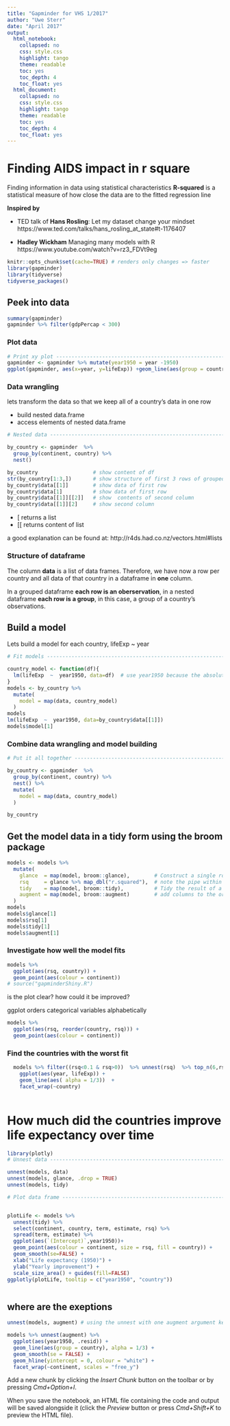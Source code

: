 ```yaml
---
title: "Gapminder for VHS 1/2017"
author: "Uwe Sterr"
date: "April 2017"
output:
  html_notebook:
    collapsed: no
    css: style.css
    highlight: tango
    theme: readable
    toc: yes
    toc_depth: 4
    toc_float: yes
  html_document:
    collapsed: no
    css: style.css
    highlight: tango
    theme: readable
    toc: yes
    toc_depth: 4
    toc_float: yes
---
```


# Finding AIDS impact in r square

Finding information in data using statistical characteristics 
**R-squared** is a statistical measure of how close the data are to the fitted regression line

**Inspired by **

- TED talk of  **Hans Rosling**: Let my dataset change your mindset
https://www.ted.com/talks/hans_rosling_at_state#t-1176407

- **Hadley Wickham** Managing many models with R https://www.youtube.com/watch?v=rz3_FDVt9eg 




```r
knitr::opts_chunk$set(cache=TRUE) # renders only changes => faster
library(gapminder)
library(tidyverse)
tidyverse_packages()
```


## Peek into data

 
```r
summary(gapminder)
gapminder %>% filter(gdpPercap < 300)


```

### Plot data

```r
# Print xy plot -----------------------------------------------------------
gapminder <- gapminder %>% mutate(year1950 = year -1950)
ggplot(gapminder, aes(x=year, y=lifeExp)) +geom_line(aes(group = country))
```

### Data wrangling
lets transform the data so that we keep all of a country's data in one row

- build nested data.frame
- access elements of nested data.frame

```r

# Nested data -------------------------------------------------------------

by_country <- gapminder  %>%
  group_by(continent, country) %>%
  nest()

by_country                  # show content of df
str(by_country[1:3,])       # show structure of first 3 rows of grouped and nested df
by_country$data[[1]]        # show data of first row
by_country$data[1]          # show data of first row
by_country$data[[1]][[2]]   # show  contents of second column 
by_country$data[[1]][2]     # show second column
```


- [ returns a list
- [[ returns content of list

a good explanation can be found at: http://r4ds.had.co.nz/vectors.html#lists 

### Structure of dataframe

The column **data** is a list of data frames. Therefore, we have now a row per country and all data of that country in a dataframe in **one** column.

In a grouped dataframe **each row is an oberservation**, in a nested dataframe **each row is a group**, in this case, a group of a country’s observations.



## Build a model
Lets build a model for each country, lifeExp ~  year


```r

# Fit models --------------------------------------------------------------

country_model <- function(df){
  lm(lifeExp  ~  year1950, data=df)  # use year1950 because the absolute value is not important
}
models <- by_country %>%
  mutate(
    model = map(data, country_model)
  )
models
lm(lifeExp  ~  year1950, data=by_country$data[[1]]) 
models$model[1]

```

### Combine data wrangling and model building

```r

# Put it all together -----------------------------------------------------

by_country <- gapminder  %>%
  group_by(continent, country) %>%
  nest() %>%  
  mutate(
    model = map(data, country_model)
  )

by_country
```



## Get the model data in a tidy form using the **broom** package

```r
models <- models %>%
  mutate(
    glance  = map(model, broom::glance),        # Construct a single row summary "glance" of a model
    rsq     = glance %>% map_dbl("r.squared"),  # note the pipe within mutate(...)
    tidy    = map(model, broom::tidy),          # Tidy the result of a test into a summary data.frame
    augment = map(model, broom::augment)        # add columns to the original dataset such as predictions, residuals and cluster assignments
  ) 
models
models$glance[1]
models$rsq[1]
models$tidy[1]
models$augment[1]
```

### Investigate how well the model fits 


```r

models %>% 
  ggplot(aes(rsq, country)) +
  geom_point(aes(colour = continent)) 
# source("gapminderShiny.R")
```

is the plot clear? how could it be improved?



ggplot orders categorical variables alphabetically 

```r

models %>% 
  ggplot(aes(rsq, reorder(country, rsq))) +
  geom_point(aes(colour = continent)) 

```

### Find the countries with the worst fit


```r

  models %>% filter((rsq<0.1 & rsq>0))  %>% unnest(rsq)  %>% top_n(6,rsq) %>% unnest(data) %>% 
    ggplot(aes(year, lifeExp)) +
    geom_line(aes( alpha = 1/3))  +
    facet_wrap(~country)
  
```

# How much did the countries improve life expectancy over time


```r
library(plotly)
# Unnest data -------------------------------------------------------------

unnest(models, data)
unnest(models, glance, .drop = TRUE) 
unnest(models, tidy)

# Plot data frame ---------------------------------------------------------


plotLife <- models %>%
  unnest(tidy) %>%
  select(continent, country, term, estimate, rsq) %>%
  spread(term, estimate) %>%
  ggplot(aes(`(Intercept)`,year1950))+
  geom_point(aes(colour = continent, size = rsq, fill = country)) +
  geom_smooth(se=FALSE) +
  xlab("Life expectancy (1950)") +
  ylab("Yearly improvement") +
  scale_size_area() + guides(fill=FALSE)
ggplotly(plotLife, tooltip = c("year1950", "country"))



```
## where are the exeptions

```r

unnest(models, augment) # using the unnest with one augment argument keeps the grouping variables and augment 

models %>% unnest(augment) %>% 
  ggplot(aes(year1950, .resid)) +
  geom_line(aes(group = country), alpha = 1/3) +
  geom_smooth(se = FALSE) +
  geom_hline(yintercept = 0, colour = "white") +
  facet_wrap(~continent, scales = "free_y") 


```

Add a new chunk by clicking the *Insert Chunk* button on the toolbar or by pressing *Cmd+Option+I*.

When you save the notebook, an HTML file containing the code and output will be saved alongside it (click the *Preview* button or press *Cmd+Shift+K* to preview the HTML file).